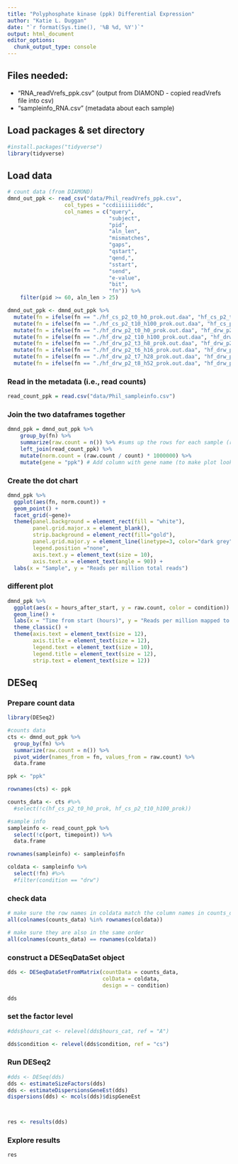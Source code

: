 ```yaml
---
title: "Polyphosphate kinase (ppk) Differential Expression"
author: "Katie L. Duggan"
date: "`r format(Sys.time(), '%B %d, %Y')`"
output: html_document
editor_options: 
  chunk_output_type: console
---
```

## Files needed:

- "RNA_readVrefs_ppk.csv" (output from DIAMOND - copied readVrefs file into csv)
- "sampleinfo_RNA.csv" (metadata about each sample)

## Load packages & set directory
```r
#install.packages("tidyverse")
library(tidyverse)
```

## Load data
```r
# count data (from DIAMOND)
dmnd_out_ppk <- read_csv("data/Phil_readVrefs_ppk.csv", 
                  col_types = "ccdiiiiiiiddc", 
                  col_names = c("query", 
                                "subject", 
                                "pid",
                                "aln_len", 
                                "mismatches", 
                                "gaps", 
                                "qstart", 
                                "qend,", 
                                "sstart", 
                                "send", 
                                "e-value", 
                                "bit", 
                                "fn")) %>%
    filter(pid >= 60, aln_len > 25)

dmnd_out_ppk <- dmnd_out_ppk %>% 
  mutate(fn = ifelse(fn == "./hf_cs_p2_t0_h0_prok.out.daa", "hf_cs_p2_t0_h0_prok", fn)) %>% 
  mutate(fn = ifelse(fn == "./hf_cs_p2_t10_h100_prok.out.daa", "hf_cs_p2_t10_h100_prok", fn)) %>%
  mutate(fn = ifelse(fn == "./hf_drw_p2_t0_h0_prok.out.daa", "hf_drw_p2_t0_h0_prok", fn)) %>%
  mutate(fn = ifelse(fn == "./hf_drw_p2_t10_h100_prok.out.daa", "hf_drw_p2_t10_h100_prok", fn)) %>%
  mutate(fn = ifelse(fn == "./hf_drw_p2_t3_h8_prok.out.daa", "hf_drw_p2_t3_h8_prok", fn)) %>%
  mutate(fn = ifelse(fn == "./hf_drw_p2_t6_h16_prok.out.daa", "hf_drw_p2_t6_h16_prok", fn)) %>%
  mutate(fn = ifelse(fn == "./hf_drw_p2_t7_h28_prok.out.daa", "hf_drw_p2_t7_h28_prok", fn)) %>%
  mutate(fn = ifelse(fn == "./hf_drw_p2_t8_h52_prok.out.daa", "hf_drw_p2_t8_h52_prok", fn))
```

### Read in the metadata (i.e., read counts)
```r
read_count_ppk = read.csv("data/Phil_sampleinfo.csv")
```

### Join the two dataframes together
```r
dmnd_ppk = dmnd_out_ppk %>%
    group_by(fn) %>%
    summarize(raw.count = n()) %>% #sums up the rows for each sample (resulting #s should add to 7269)
    left_join(read_count_ppk) %>%
    mutate(norm.count = (raw.count / count) * 1000000) %>% 
    mutate(gene = "ppk") # Add column with gene name (to make plot look the same as N and CAZy plots)
```

### Create the dot chart
```r
dmnd_ppk %>% 
  ggplot(aes(fn, norm.count)) +
  geom_point() +
  facet_grid(~gene)+ 
  theme(panel.background = element_rect(fill = "white"), 
        panel.grid.major.x = element_blank(), 
        strip.background = element_rect(fill="gold"), 
        panel.grid.major.y = element_line(linetype=3, color="dark grey"), 
        legend.position ="none", 
        axis.text.y = element_text(size = 10), 
        axis.text.x = element_text(angle = 90)) +
  labs(x = "Sample", y = "Reads per million total reads")
```

### different plot
```r
dmnd_ppk %>% 
  ggplot(aes(x = hours_after_start, y = raw.count, color = condition)) +
  geom_line() +
  labs(x = "Time from start (hours)", y = "Reads per million mapped to ppk", color = "Bioreactor\nCondition") +
  theme_classic() +
  theme(axis.text = element_text(size = 12), 
        axis.title = element_text(size = 12), 
        legend.text = element_text(size = 10), 
        legend.title = element_text(size = 12), 
        strip.text = element_text(size = 12))  
```


## DESeq

### Prepare count data
```r
library(DESeq2)

#counts data
cts <- dmnd_out_ppk %>%
  group_by(fn) %>%
  summarize(raw.count = n()) %>%
  pivot_wider(names_from = fn, values_from = raw.count) %>% 
  data.frame

ppk <- "ppk"

rownames(cts) <- ppk

counts_data <- cts #%>% 
  #select(!c(hf_cs_p2_t0_h0_prok, hf_cs_p2_t10_h100_prok))

#sample info
sampleinfo <- read_count_ppk %>% 
  select(!c(port, timepoint)) %>% 
  data.frame

rownames(sampleinfo) <- sampleinfo$fn

coldata <- sampleinfo %>% 
  select(!fn) #%>% 
  #filter(condition == "drw")
```

### check data
```r
# make sure the row names in coldata match the column names in counts_data
all(colnames(counts_data) %in% rownames(coldata))

# make sure they are also in the same order
all(colnames(counts_data) == rownames(coldata))
```

### construct a DESeqDataSet object
```r
dds <- DESeqDataSetFromMatrix(countData = counts_data,
                              colData = coldata,
                              design = ~ condition)

dds
```

### set the factor level
```r
#dds$hours_cat <- relevel(dds$hours_cat, ref = "A")

dds$condition <- relevel(dds$condition, ref = "cs")
```

### Run DESeq2
```r
#dds <- DESeq(dds)
dds <- estimateSizeFactors(dds)
dds <- estimateDispersionsGeneEst(dds)
dispersions(dds) <- mcols(dds)$dispGeneEst



res <- results(dds)
```


### Explore results
```r
res
```

